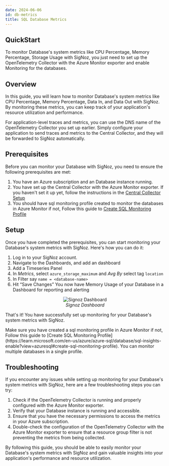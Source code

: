 ```yaml
---
date: 2024-06-06
id: db-metrics
title: SQL Database Metrics
---
```


## QuickStart

To monitor Database's system metrics like CPU Percentage, Memory Percentage, Storage Usage with SigNoz, you just need to set up the OpenTelemetry Collector with the Azure Monitor exporter and enable Monitoring for the databases.

## Overview

In this guide, you will learn how to monitor Database's system metrics like CPU Percentage, Memory Percentage, Data In, and Data Out with SigNoz. By monitoring these metrics, you can keep track of your application's resource utilization and performance.

For application-level traces and metrics, you can use the DNS name of the OpenTelemetry Collector you set up earlier. Simply configure your application to send traces and metrics to the Central Collector, and they will be forwarded to SigNoz automatically.

## Prerequisites

Before you can monitor your Database with SigNoz, you need to ensure the following prerequisites are met:

1. You have an Azure subscription and an Database instance running.
2. You have set up the Central Collector with the Azure Monitor exporter. If you haven't set it up yet, follow the instructions in the [Central Collector Setup](../bootstrapping/collector-setup)
3. You should have sql monitoring profile created to monitor the databases in Azure Monitor if not, Follow this guide to [Create SQL Monitoring Profile](https://learn.microsoft.com/en-us/azure/azure-sql/database/sql-insights-enable?view=azuresql#create-sql-monitoring-profile)

## Setup

Once you have completed the prerequisites, you can start monitoring your Database's system metrics with SigNoz. Here's how you can do it:

1. Log in to your SigNoz account.
2. Navigate to the Dashboards, and add an dashboard
3. Add a Timeseries Panel
4. In *Metrics*, select `azure_storage_maximum`  and *Avg By* select tag `location`
5. In Filter say `name = <database-name>`
6. Hit “Save Changes” You now have Memory Usage of your Database in a Dashboard for reporting and alerting 

<figure data-zoomable align="center">
    <img
        src="/img/docs/azure-monitoring/db-metrics-signoz.webp"
        alt="Signoz Dashboard"
    />
    <figcaption>
        <i>
        Signoz Dashboard
        </i>
    </figcaption>
</figure>

That's it! You have successfully set up monitoring for your Database's system metrics with SigNoz.

<Admonition>
Make sure you have created a sql monitoring profile in Azure Monitor if not, Follow this guide to [Create SQL Monitoring Profile](https://learn.microsoft.com/en-us/azure/azure-sql/database/sql-insights-enable?view=azuresql#create-sql-monitoring-profile).
You can monitor multiple databases in a single profile.
</Admonition>


## Troubleshooting

If you encounter any issues while setting up monitoring for your Database's system metrics with SigNoz, here are a few troubleshooting steps you can try:

1. Check if the OpenTelemetry Collector is running and properly configured with the Azure Monitor exporter.
2. Verify that your Database instance is running and accessible.
3. Ensure that you have the necessary permissions to access the metrics in your Azure subscription.
4. Double-check the configuration of the OpenTelemetry Collector with the Azure Monitor exporter to ensure that a resource group filter is not preventing the metrics from being collected.

By following this guide, you should be able to easily monitor your Database's system metrics with SigNoz and gain valuable insights into your application's performance and resource utilization.